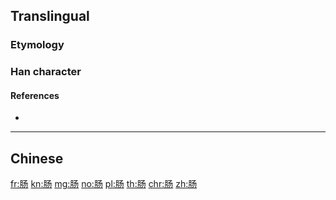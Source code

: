 {{character info/new}}
{{also|腸}}
==Translingual==

===Etymology===
{{Han simp|腸|f=昜|t=𠃓}}

===Han character===
{{Han char|rn=130|rad=肉|as=03|sn=7|four=|canj=BNSH|ids=⿰月𠃓}}

====References====
* {{Han ref|kx=0974.131|hdz=32046.080|uh=80A0|ud=32928}}

----

==Chinese==
{{zh-see|腸}}

[[fr:肠]]
[[kn:肠]]
[[mg:肠]]
[[no:肠]]
[[pl:肠]]
[[th:肠]]
[[chr:肠]]
[[zh:肠]]